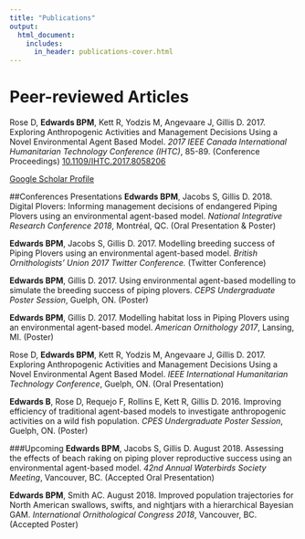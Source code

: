 ```yaml
---
title: "Publications"
output:
  html_document:
    includes:
      in_header: publications-cover.html
---
```



# Peer-reviewed Articles
Rose D, **Edwards BPM**, Kett R, Yodzis M, Angevaare J, Gillis D. 2017. Exploring Anthropogenic Activities and Management Decisions Using a Novel Environmental Agent Based Model. *2017 IEEE Canada International Humanitarian Technology Conference (IHTC)*, 85-89. (Conference Proceedings) [10.1109/IHTC.2017.8058206](https://doi.org/10.1109/IHTC.2017.8058206)

[Google Scholar Profile](https://scholar.google.ca/citations?user=rFIqtwgAAAAJ&hl=en)

##Conferences Presentations
**Edwards BPM**, Jacobs S, Gillis D. 2018. Digital Plovers: Informing management decisions of endangered Piping Plovers using an environmental agent-based model. *National Integrative Research Conference 2018*, Montréal, QC. (Oral Presentation & Poster)

**Edwards BPM**, Jacobs S, Gillis D. 2017. Modelling breeding success of Piping Plovers using an environmental agent-based model. *British Ornithologists’ Union 2017 Twitter Conference.* (Twitter Conference)

**Edwards BPM**, Gillis D. 2017. Using environmental agent-based modelling to simulate the breeding success of piping plovers. *CEPS Undergraduate Poster Session*, Guelph, ON. (Poster)

**Edwards BPM**, Gillis D. 2017. Modelling habitat loss in Piping Plovers using an environmental agent-based model. *American Ornithology 2017*, Lansing, MI. (Poster)

Rose D, **Edwards BPM**, Kett R, Yodzis M, Angevaare J, Gillis D. 2017. Exploring Anthropogenic Activities and Management Decisions Using a Novel Environmental Agent Based Model. *IEEE International Humanitarian Technology Conference*, Guelph, ON. (Oral Presentation)

**Edwards B**, Rose D, Requejo F, Rollins E, Kett R, Gillis D. 2016. Improving efficiency of traditional agent-based models to investigate anthropogenic activities on a wild fish population. *CPES Undergraduate Poster Session*, Guelph, ON. (Poster)

###Upcoming
**Edwards BPM**, Jacobs S, Gillis D. August 2018. Assessing the effects of beach raking on piping plover reproductive success using an environmental agent-based model. *42nd Annual Waterbirds Society Meeting*, Vancouver, BC. (Accepted Oral Presentation)

**Edwards BPM**, Smith AC. August 2018. Improved population trajectories for North American swallows, swifts, and nightjars with a hierarchical Bayesian GAM. *International Ornithological Congress 2018*, Vancouver, BC. (Accepted Poster)

